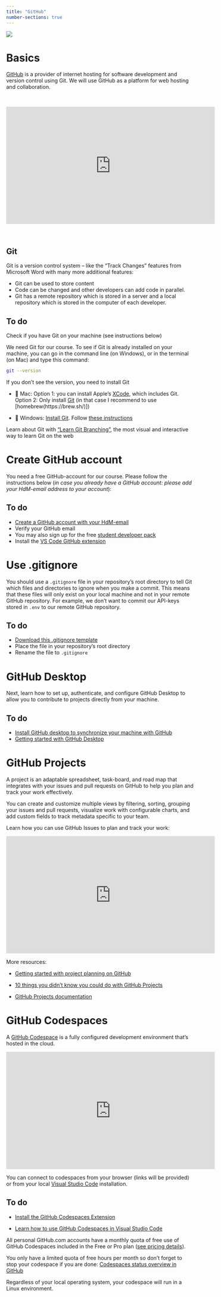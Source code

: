 ```yaml
---
title: "GitHub"
number-sections: true
---
```



![](/images/github.png)

# Basics

[GitHub](https://github.com/) is a provider of internet hosting for software development and version control using Git. We will use GitHub as a platform for web hosting and collaboration. 

<br>

<iframe width="560" height="315" src="https://www.youtube.com/embed/w3jLJU7DT5E" title="YouTube video player" frameborder="0" allow="accelerometer; autoplay; clipboard-write; encrypted-media; gyroscope; picture-in-picture" allowfullscreen></iframe>  

<br>



## Git

Git is a version control system -- like the "Track Changes" features from Microsoft Word with many more additional features:

- Git can be used to store content 
- Code can be changed and other developers can add code in parallel.
- Git has a remote repository which is stored in a server and a local repository which is stored in the computer of each developer.  


::: {.callout-important}
## To do
Check if you have Git on your machine (see instructions below)
:::

We need Git for our course. To see if Git is already installed on your machine, you can go in the command line (on Windows), or in the terminal (on Mac) and type this command:

```bash
git --version
```

If you don't see the version, you need to install Git

- 💾 Mac: Option 1: you can install Apple's [XCode](https://apps.apple.com/us/app/xcode/id497799835?mt=12), which includes Git. Option 2: Only install [Git](https://git-scm.com/download/mac) (in that case I recommend to use [homebrew(https://brew.sh/)])

- 💾 Windows: [Install Git](https://git-scm.com/download/win). Follow [these instructions](https://www.heise.de/tipps-tricks/Git-auf-Windows-installieren-und-einrichten-5046134.html)


:::{.callout-note}
Learn about Git with ["Learn Git Branching"](https://learngitbranching.js.org/), the most visual and interactive way to learn Git on the web
:::


# Create GitHub account

You need a free GitHub-account for our course. Please follow the instructions below (*in case you already have a GitHub account: please add your HdM-email address to your account*):

::: {.callout-important}
## To do

- [Create a GitHub account with your HdM-email](https://github.com/join)
- Verify your GitHub email
- You may also sign up for the free [student developer pack](https://education.github.com/pack)  
- Install the [VS Code GitHub extension](https://code.visualstudio.com/docs/editor/github)

:::

# Use .gitignore 

You should use a `.gitignore` file in your repository's root directory to tell Git which files and directories to ignore when you make a commit. This means that these files will only exist on your local machine and not in your remote GitHub repository. For example, we don't want to commit our API-keys stored in `.env` to our remote GitHub repository.

::: {.callout-important}
## To do

- [Download this .gitignore template](/.gitignore)
- Place the file in your repository's root directory
- Rename the file to `.gitignore`

:::

<!-- To learn more about API saftey, review [this information]( https://help.openai.com/en/articles/5112595-best-practices-for-api-key-safety). -->


# GitHub Desktop

Next, learn how to set up, authenticate, and configure GitHub Desktop to allow you to contribute to projects directly from your machine.

::: {.callout-important}
## To do
- [Install GitHub desktop to synchronize your machine with GitHub](https://desktop.github.com/)
- [Getting started with GitHub Desktop](https://docs.github.com/en/desktop/installing-and-configuring-github-desktop/overview/getting-started-with-github-desktop)
:::


<!--
### GitHub SSH Key

Using the SSH protocol, you can connect and authenticate to remote servers and services from your terminal. With SSH keys, you can connect to GitHub without supplying your username and personal access token at each visit.

1. [Check for existing SSH keys](https://docs.github.com/en/authentication/connecting-to-github-with-ssh/checking-for-existing-ssh-keys)
1. [Generate a SSH-Key](https://docs.github.com/en/authentication/connecting-to-github-with-ssh/generating-a-new-ssh-key-and-adding-it-to-the-ssh-agent)
1. [Add a new SSH key](https://docs.github.com/en/authentication/connecting-to-github-with-ssh/adding-a-new-ssh-key-to-your-github-account)
1. [Test connection](https://docs.github.com/en/authentication/connecting-to-github-with-ssh/testing-your-ssh-connection)
-->

# GitHub Projects

A project is an adaptable spreadsheet, task-board, and road map that integrates with your issues and pull requests on GitHub to help you plan and track your work effectively. 

You can create and customize multiple views by filtering, sorting, grouping your issues and pull requests, visualize work with configurable charts, and add custom fields to track metadata specific to your team. 

Learn how you can use GitHub Issues to plan and track your work:

<iframe width="560" height="315" src="https://www.youtube-nocookie.com/embed/yFQ-p6wMS_Y?si=vYu5dBCHN4XfyPk3" title="YouTube video player" frameborder="0" allow="accelerometer; autoplay; clipboard-write; encrypted-media; gyroscope; picture-in-picture; web-share" allowfullscreen></iframe>


More resources:

- [Getting started with project planning on GitHub](https://github.blog/2022-02-11-getting-started-with-project-planning-on-github/)

- [10 things you didn’t know you could do with GitHub Projects](https://github.blog/2023-08-28-10-things-you-didnt-know-you-could-do-with-github-projects/)

- [GitHub Projects documentation](https://docs.github.com/en/issues/planning-and-tracking-with-projects/learning-about-projects/about-projects)

# GitHub Codespaces

A [GitHub Codespace](https://github.com/features/codespaces) is a fully configured development environment that's hosted in the cloud. 

<iframe width="560" height="315" src="https://www.youtube-nocookie.com/embed/_W9B7qc9lVc?si=WW1MwZp6g594GeHR" title="YouTube video player" frameborder="0" allow="accelerometer; autoplay; clipboard-write; encrypted-media; gyroscope; picture-in-picture; web-share" allowfullscreen></iframe>


You can connect to codespaces from your browser (links will be provided) or from your local [Visual Studio Code](https://docs.github.com/en/codespaces/developing-in-codespaces/using-github-codespaces-in-visual-studio-code) installation.


::: {.callout-important}
## To do
- [Install the GitHub Codespaces Extension](https://marketplace.visualstudio.com/items?itemName=GitHub.codespaces)


- [Learn how to use GitHub Codespaces in Visual Studio Code](https://docs.github.com/en/codespaces/developing-in-codespaces/using-github-codespaces-in-visual-studio-code)

:::

All personal GitHub.com accounts have a monthly quota of free use of GitHub Codespaces included in the Free or Pro plan ([see pricing details](https://github.com/features/codespaces)).


:::{.callout-warning}
You only have a limited quota of free hours per month so don't forget to stop your codespace if you are done: [Codespaces status overview in GitHub](https://github.com/codespaces)
:::


Regardless of your local operating system, your codespace will run in a Linux environment. 


